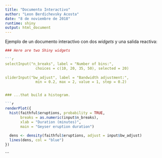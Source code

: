 ---
title: "Documento Interactivo"
author: "Leon Berdichevsky Acosta"
date: "8 de noviembre de 2018"
runtime: shiny
output: html_document
---

Ejemplo de un documento interactivo con dos *widgets* y una salida reactiva:
```{r}
### Here are two Shiny widgets

```{r echo = FALSE}
selectInput("n_breaks", label = "Number of bins:",
              choices = c(10, 20, 35, 50), selected = 20)
  
sliderInput("bw_adjust", label = "Bandwidth adjustment:",
              min = 0.2, max = 2, value = 1, step = 0.2)


### ...that build a histogram.

```{r echo = FALSE}
renderPlot({
  hist(faithful$eruptions, probability = TRUE, 
       breaks = as.numeric(input$n_breaks),
       xlab = "Duration (minutes)", 
       main = "Geyser eruption duration")
  
  dens <- density(faithful$eruptions, adjust = input$bw_adjust)
  lines(dens, col = "blue")
})
```
```


